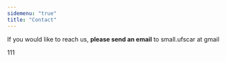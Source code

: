 ```yaml
---
sidemenu: "true"
title: "Contact"
---
```


If you would like to reach us, **please send an email** to small.ufscar at gmail

111